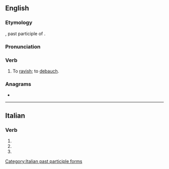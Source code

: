 ==English==

===Etymology===
{{etyl|la|en}} {{lena}} {{m|la|stupratus}}, past participle of {{m|la|stuprare||to ravish}}.

===Pronunciation===
{{rfp|en}}

===Verb===
{{en-verb}}

# {{lb|en|transitive|archaic}} To [[ravish]]; to [[debauch]].
#: {{rfquotek|en|Heywood}}

{{Webster 1913}}

===Anagrams===
* {{anagrams|en|a=aeprsttu|upstater}}

----

==Italian==

===Verb===
{{head|it|verb form}}

# {{inflection of|it|stuprare||2|p|pres|indc}}
# {{inflection of|it|stuprare||2|p|impr}}
# {{feminine plural of|it|stuprato}}

[[Category:Italian past participle forms]]